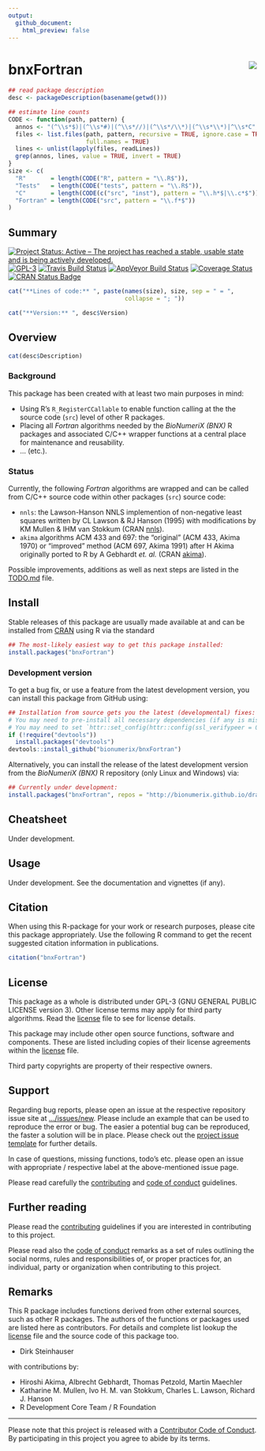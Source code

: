 ```yaml
---
output:
  github_document:
    html_preview: false
---
```


<!-- README.md is generated from README.Rmd. Please edit that file -->

# bnxFortran <img src="man/figures/logo.png" align="right" />

```r
## read package description
desc <- packageDescription(basename(getwd()))
```

```r
## estimate line counts
CODE <- function(path, pattern) {
  annos <- "(^\\s*$)|(^\\s*#)|(^\\s*//)|(^\\s*/\\*)|(^\\s*\\*)|^\\s*C"
  files <- list.files(path, pattern, recursive = TRUE, ignore.case = TRUE,
                      full.names = TRUE)
  lines <- unlist(lapply(files, readLines))
  grep(annos, lines, value = TRUE, invert = TRUE)
}
size <- c(
  "R"       = length(CODE("R", pattern = "\\.R$")),
  "Tests"   = length(CODE("tests", pattern = "\\.R$")),
  "C"       = length(CODE(c("src", "inst"), pattern = "\\.h*$|\\.c*$")),
  "Fortran" = length(CODE("src", pattern = "\\.f*$"))
)
```

## Summary

[![Project Status: Active – The project has reached a stable, usable state and is being actively developed.](http://www.repostatus.org/badges/latest/active.svg)](http://www.repostatus.org/#active)
[![GPL-3](https://img.shields.io/badge/license-GPL--3-blue.svg)](https://www.gnu.org/licenses/gpl-3.0.en.html)
[![Travis Build Status](https://travis-ci.org/bionumerix/bnxFortran.svg?branch=master)](https://travis-ci.org/bionumerix/bnxFortran)
[![AppVeyor Build Status](https://ci.appveyor.com/api/projects/status/github/bionumerix/bnxFortran?branch=master&svg=true)](https://ci.appveyor.com/project/bionumerix/bnxFortran)
[![Coverage Status](https://codecov.io/github/bionumerix/bnxFortran/branch/master/graph/badge.svg)](https://codecov.io/github/bionumerix/bnxFortran?branch=master)
[![CRAN Status Badge](http://www.r-pkg.org/badges/version/bnxFortran)](https://cran.r-project.org/package=bnxFortran)

```r
cat("**Lines of code:** ", paste(names(size), size, sep = " = ",
                                 collapse = "; "))
```

```r
cat("**Version:** ", desc$Version)
```

## Overview

```r
cat(desc$Description)
```

### Background

This package has been created with at least two main purposes in mind:

- Using R's `R_RegisterCCallable` to enable function calling at the the source
  code (`src`) level of other R packages.
- Placing all *Fortran* algorithms needed by the *BioNumeriX (BNX)* R packages
  and associated C/C++ wrapper functions at a central place for maintenance and
  reusability.
- ... (etc.).

### Status

Currently, the following *Fortran* algorithms are wrapped and can be called from
C/C++ source code within other packages (`src`) source code:

- `nnls`: the Lawson-Hanson NNLS implemention of non-negative least squares
  written by CL Lawson & RJ Hanson (1995) with modifications by KM Mullen & IHM
  van Stokkum
  (CRAN [nnls](https://cran.r-project.org/web/packages/nnls/index.html)).
- `akima` algorithms ACM 433 and 697: the "original" (ACM 433, Akima 1970) or
  "improved" method (ACM 697, Akima 1991) after H Akima originally ported to R
  by A Gebhardt *et. al.*
  (CRAN [akima](https://cran.r-project.org/web/packages/akima/index.html)).

Possible improvements, additions as well as next steps are listed in the
[TODO.md](TODO.md) file.

## Install

Stable releases of this package are usually made available at and can be
installed from [CRAN](https://cran.r-project.org) using R via the standard

``` r
## The most-likely easiest way to get this package installed:
install.packages("bnxFortran")
```

### Development version

To get a bug fix, or use a feature from the latest development version, you can
install this package from GitHub using:

``` r
## Installation from source gets you the latest (developmental) fixes:
# You may need to pre-install all necessary dependencies (if any is missing).
# You may need to set `httr::set_config(httr::config(ssl_verifypeer = 0L))`.
if (!require("devtools"))
  install.packages("devtools")
devtools::install_github("bionumerix/bnxFortran")
```

Alternatively, you can install the release of the latest development version
from the *BioNumeriX (BNX)* R repository (only Linux and Windows) via:

``` r
## Currently under development:
install.packages("bnxFortran", repos = "http://bionumerix.github.io/drat")
```

## Cheatsheet

Under development.

## Usage

Under development. See the documentation and vignettes (if any).

## Citation

When using this R-package for your work or research purposes, please cite this
package appropriately. Use the following R command to get the recent suggested
citation information in publications.

``` r
citation("bnxFortran")
```

## License

This package as a whole is distributed under GPL-3 (GNU GENERAL PUBLIC LICENSE
version 3). Other license terms may apply for third party algorithms. Read the
[license](./LICENSE) file to see for license details.

This package may include other open source functions, software and components.
These are listed including copies of their license agreements within the
[license](./LICENSE) file.

Third party copyrights are property of their respective owners.

## Support

Regarding bug reports, please open an issue at the respective repository issue
site at [.../issues/new](https://github.com/bionumerix/bnxFortran/issues/new).
Please include an example that can be used to reproduce the error or bug. The
easier a potential bug can be reproduced, the faster a solution will be in
place. Please check out the [project issue template](.github/ISSUE_TEMPLATE.md)
for further details.

In case of questions, missing functions, todo's etc. please open an issue
with appropriate / respective label at the above-mentioned issue page.

Please read carefully the [contributing](.github/CONTRIBUTING.md) and
[code of conduct](.github/CODE_OF_CONDUCT.md) guidelines.

## Further reading

Please read the [contributing](.github/CONTRIBUTING.md) guidelines if you are
interested in contributing to this project.

Please read also the [code of conduct](.github/CODE_OF_CONDUCT.md) remarks as a
set of rules outlining the social norms, rules and responsibilities of, or
proper practices for, an individual, party or organization when contributing to
this project.

## Remarks

This R package includes functions derived from other external sources, such as
other R packages. The authors of the functions or packages used are listed here
as contributors. For details and complete list lookup the [license](./LICENSE)
file and the source code of this package too.

- Dirk Steinhauser

with contributions by:

- Hiroshi Akima, Albrecht Gebhardt, Thomas Petzold, Martin Maechler
- Katharine M. Mullen, Ivo H. M. van Stokkum, Charles L. Lawson, Richard J.
  Hanson
- R Development Core Team / R Foundation

-----

Please note that this project is released with a [Contributor Code of
Conduct](.github/CODE_OF_CONDUCT.md). By participating in this project
you agree to abide by its terms.
